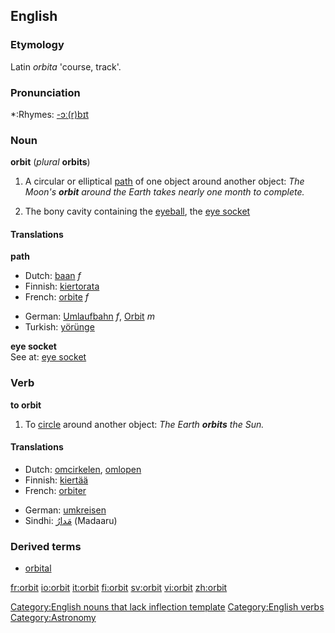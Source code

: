 {{wikipedia}}

==English==

===Etymology===
Latin ''orbita'' 'course, track'.

===Pronunciation===
*:Rhymes: [[Rhymes:English:-ɔː(r)bɪt|-ɔː(r)bɪt]]

===Noun===
'''orbit''' (''plural'' '''orbits''')

# A circular or elliptical [[path]] of one object around another object: ''The Moon's '''orbit''' around the Earth takes nearly one month to complete.''
# {{anatomy}} The bony cavity containing the [[eyeball]], the [[eye socket]]

====Translations====
'''path'''
{{top}}
*Dutch: [[baan]] ''f''
*Finnish: [[kiertorata]]
*French: [[orbite]] ''f''
{{mid}}
*German: [[Umlaufbahn]] ''f'', [[Orbit]] ''m''
*Turkish: [[yörünge]]
{{bottom}}

'''eye socket'''<br>
See at: [[eye socket]]

===Verb===
'''to orbit'''

#To [[circle]] around another object: ''The Earth '''orbits''' the Sun.''

====Translations====
{{top}}
*Dutch: [[omcirkelen]], [[omlopen]]
*Finnish: [[kiertää]]
*French: [[orbiter]]
{{mid}}
*German: [[umkreisen]]
*Sindhi: [[مَدارُ]] (Madaaru) {{m}}
{{bottom}}

===Derived terms===
*[[orbital]]

[[Category:English nouns that lack inflection template]]
[[Category:English verbs]]
[[Category:Astronomy]]

[[fr:orbit]]
[[io:orbit]]
[[it:orbit]]
[[fi:orbit]]
[[sv:orbit]]
[[vi:orbit]]
[[zh:orbit]]